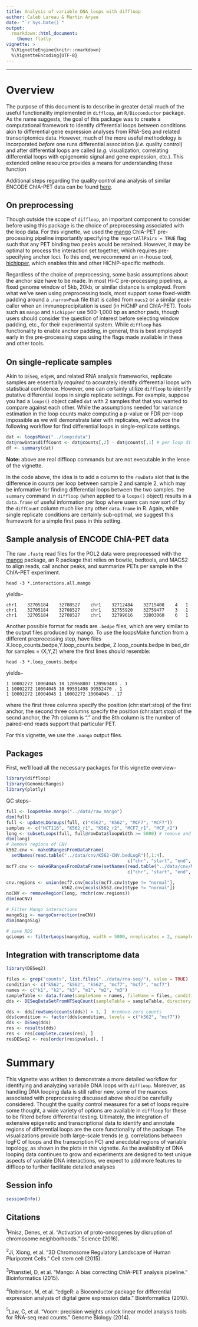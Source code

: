 ```yaml
---
title: Analysis of variable DNA loops with diffloop
author: Caleb Lareau & Martin Aryee
date: "`r Sys.Date()`"
output:
  rmarkdown::html_document:
    theme: flatly
vignette: >
  %\VignetteEngine{knitr::rmarkdown}
  %\VignetteEncoding{UTF-8}
---
```

***

# Overview
The purpose of this document is to describe in greater detail much of the useful functionality implemented in `diffloop`, an `R/Bioconductor` package. As the name suggests, the goal of this package was to create a computational framework to identify differential loops between conditions akin to differential gene expression analyses from RNA-Seq and related transcriptomics data. However, much of the more useful methodology is incorporated *before* one runs differential association (_i.e._ quality control) and after differential loops are called (_e.g._ visualization, correlating differential loops with epigenomic signal and gene expression, etc.). This extended online resource provides a means for understanding these function

Additional steps regarding the quality control ana analysis of similar ENCODE ChIA-PET data can be found [here](https://rpubs.com/caleblareau/diffloop_vignette). 

## On preprocessing

Though outside the scope of `diffloop`, an important component to consider before using this package is the choice of preprocessing associated with the loop data. For this vignette, we used the [mango](https://github.com/dphansti/mango) ChIA-PET pre-processing pipeline importantly specifying the `reportAllPairs = TRUE` flag such that any PET binding two peaks would be retained. However, it may be optimal to process the interaction set together, which requires pre-specifying anchor loci. To this end, we recommend an in-house tool, [hichipper](https://aryeelab.org/hichipper), which enables this and other HiChIP-specific methods.

Regardless of the choice of preprocessing, some basic assumptions about the anchor size have to be made. In most Hi-C pre-processing pipelines, a fixed genome window of 5kb, 20kb, or similar distance is employed. From what we've seen using preprocessing tools, most support some fixed-width padding around a `.narrowPeak` file that is called from `macs2` or a similar peak-caller when an immunoprecipitation is used (in HiChIP and ChIA-PET). Tools such as `mango` and `hichipper` use 500-1,000 bp as anchor pads, though users should consider the question of interest before selecting window padding, etc., for their experimental system. While `diffloop` has functionality to enable anchor padding, in general, this is best employed early in the pre-processing steps using the flags made available in these and other tools. 

## On single-replicate samples 

Akin to `DESeq`, `edgeR`, and related RNA analysis frameworks, replicate samples are essentially *required* to accurately identify differential loops with statistical confidence. However, one can certainly utilize `diffloop` to identify putative differential loops in single replicate settings. For example, suppose you had a `loops()` object called `dat` with 2 samples that that you wanted to compare against each other. While the assumptions needed for variance estimation in the loop counts make computing a p-value or FDR per-loop impossible as we will demonstrate later with replicates, we'd advice the following workflow for find differential loops in single-replicate settings.

```r
dat <- loopsMake("../loopsdata")
dat@rowData$diffCount <- dat@counts[,2] - dat@counts[,1] # per loop differences between sample 1 and 2
df <- summary(dat)
```

**Note:** above are real diffloop commands but are not executable in the lense of the vignette. 

In the code above, the idea is to add a column to the `rowData` slot that is the difference in counts per loop between sample 2 and sample 2, which may be informative for finding differential loops between the two samples. the `summary` command in `diffloop` (when applied to a `loops()` object) results in a `data.frame` of useful information per loop where users can now sort `df` by the `diffCount` column much like any other `data.frame` in R. Again, while single replicate conditions are certainly sub-optimal, we suggest this framework for a simple first pass in this setting. 

## Sample analysis of ENCODE ChIA-PET data

The raw `.fastq` read files for the POL2 data were preprocessed with the [mango](https://github.com/dphansti/mango) package, an R package that relies on bowtie, bedtools, and MACS2 to align reads, call anchor peaks, and summarize PETs per sample in the ChIA-PET experiment.

```
head -3 *.interactions.all.mango
```
yields-- 
```
chr1    32705184    32708527    chr1    32712484    32715408    4   1
chr1    32705184    32708527    chr1    32755920    32759477    3   1
chr1    32705184    32708527    chr1    32799616    32803060    6   1
```

Another possible format for reads are `.bedpe` files, which are very similar to the output files produced by mango. To use the loopsMake function from a different preprocessing step, have files X.loop_counts.bedpe,Y.loop_counts.bedpe, Z.loop_counts.bedpe in bed_dir for samples = (X,Y,Z) where the first lines should resemble:

```
head -3 *.loop_counts.bedpe
```
yields--
```
1 10002272 10004045 10 120968807 120969483 . 1
1 10002272 10004045 10 99551498 99552470 . 1
1 10002272 10004045 1 10002272 10004045 . 17
```

where the first three columns specify the position (chr:start:stop) of the first anchor, the second three columns specify the position (chr:start:stop) of the secnd anchor, the 7th column is “.” and the 8th column is the number of paired-end reads support that particular PET.

For this vignette, we use the `.mango` output files. 


## Packages
First, we'll load all the necessary packages for this vignette overview--

```r
library(diffloop)
library(GenomicRanges)
library(plotly)
```

QC steps--

```r
full <- loopsMake.mango("../data/raw_mango")
dim(full)
full <- updateLDGroups(full, c("K562", "K562", "MCF7", "MCF7"))
samples <- c("HCT116", "K562_r1", "K562_r2", "MCF7_r1", "MCF_r2")
long <- subsetLoops(full, full@rowData$loopWidth >= 5000) # remove and loops that merged together from import
dim(long)
# Remove regions of CNV
k562.cnv <- makeGRangesFromDataFrame(
  setNames(read.table("../data/cnv/K562-CNV.bedLogR")[,1:4],
                                              c("chr", "start", "end", "type")), keep.extra.columns = TRUE)
mcf7.cnv <- makeGRangesFromDataFrame(setNames(read.table("../data/cnv/MCF7-CNV.bedLogR")[,1:4],
                                              c("chr", "start", "end", "type")), keep.extra.columns = TRUE)

cnv.regions <- union(mcf7.cnv[mcols(mcf7.cnv)$type != "normal"],
                     k562.cnv[mcols(k562.cnv)$type != "normal"])
noCNV <- removeRegion(long, rmchr(cnv.regions))
dim(noCNV)

# Filter Mango interactions
mangoSig <- mangoCorrection(noCNV)
dim(mangoSig)

# save RDS
qcLoops <- filterLoops(mangoSig, width = 5000, nreplicates = 2, nsamples = 2)
```

## Integration with transcriptome data


```r
library(DESeq2)

files <- grep("counts", list.files("../data/rna-seq/"), value = TRUE)
condition <- c("k562", "k562", "k562", "mcf7", "mcf7", "mcf7")
names <- c("k1", "k2", "k3", "m1", "m2", "m3")
sampleTable <- data.frame(sampleName = names, fileName = files, condition = condition)
dds <- DESeqDataSetFromHTSeqCount(sampleTable = sampleTable, directory = "../data/rna-seq/", design = ~condition)

dds <- dds[rowSums(counts(dds)) > 1, ]  #remove zero counts
dds$condition <- factor(dds$condition, levels = c("k562", "mcf7"))
dds <- DESeq(dds)
res <- results(dds)
res <- res[complete.cases(res), ]
resDESeq2 <- res[order(res$pvalue), ]
```

# Summary

This vignette was written to demonstrate a more detailed workflow for identifying and analyzing variabile DNA loops with `diffloop`. Moreover, as handling DNA looping data is still rather new, some of the nuances associated with preprocessing discussed above should be carefullly considered. Thought the quality control measures for a set of loops require some thought, a wide variety of options are available in `diffloop` for these to be filterd before differential testing. Ultimately, the integration of extensive epigenetic and transcriptional data to identify and annotate regions of differential loops are the core functionality of the package. The visualizations provide both large-scale trends (e.g. correlations between logFC of loops and the transcription FC) and anecdotal regions of variable topology, as shown in the plots in this vignette. As the availability of DNA looping data continues to grow and experiments are designed to test unique aspects of variable DNA interactions, we expect to add more features to diffloop to further facilitate detailed analyses


## Session info

```r
sessionInfo()
```

## Citations

$^1$Hnisz, Denes, et al. "Activation of proto-oncogenes by disruption of
chromosome neighborhoods." Science (2016). <br><br>
$^2$Ji, Xiong, et al. "3D Chromosome Regulatory Landscape of Human Pluripotent
Cells." Cell stem cell (2015).<br><br>
$^3$Phanstiel, D, et al. "Mango: A bias correcting ChIA-PET analysis pipeline."
Bioinformatics (2015). <br><br>
$^4$Robinson, M, et al. "edgeR: a Bioconductor package for differential expression
analysis of digital gene expression data." Bioinformatics (2010). <br><br>
$^5$Law, C, et al. "Voom: precision weights unlock linear model analysis tools
for RNA-seq read counts." Genome Biology (2014). 